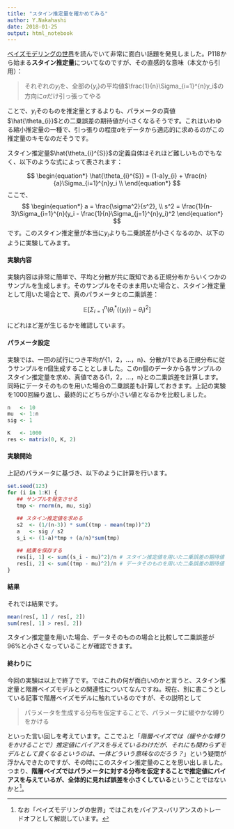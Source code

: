 ```yaml
---
title: "スタイン推定量を確かめてみる"
author: Y.Nakahashi
date: 2018-01-25
output: html_notebook
---
```


[ベイズモデリングの世界](https://www.iwanami.co.jp/book/b341709.html)を読んでいて非常に面白い話題を発見しました。P118から始まる**スタイン推定量**についてなのですが、その直感的な意味（本文から引用）：

> それぞれの$y_i$を、全部の{$y_i$}の平均値$\frac{1}{n}\Sigma_{i=1}^{n}y_i$の方向に$a$だけ引っ張ってやる

ことで、$y_i$そのものを推定量とするよりも、パラメータの真値$\hat{\theta_{i}}$との二乗誤差の期待値が小さくなるそうです。これはいわゆる縮小推定量の一種で、引っ張りの程度$a$をデータから適応的に求めるのがこの推定量のキモなのだそうです。

スタイン推定量$\hat{\theta_{i}^{S}}$の定義自体はそれほど難しいものでもなく、以下のような式によって表されます：

$$
\begin{equation*}
\hat{\theta_{i}^{S}} = (1-a)y_{i} + \frac{n}{a}\Sigma_{i=1}^{n}y_i \\
\end{equation*}
$$
ここで、
$$
\begin{equation*}
a = \frac{\sigma^2}{s^2},  \\
s^2 = \frac{1}{n-3}\Sigma_{i=1}^{n}(y_i - \frac{1}{n}\Sigma_{j=1}^{n}y_i)^2
\end{equation*}
$$
です。このスタイン推定量が本当に$y_i$よりも二乗誤差が小さくなるのか、以下のように実験してみます。


#### 実験内容
実験内容は非常に簡単で、平均と分散が共に既知である正規分布からいくつかのサンプルを生成します。そのサンプルをそのまま用いた場合と、スタイン推定量として用いた場合とで、真のパラメータとの二乗誤差：

$$
\begin{equation*}
\mathbb{E}[\Sigma_{i=1}^{n}(\theta_{i}^{*}(\{y_i\}) - \theta_i)^2]
\end{equation*}
$$

にどれほど差が生じるかを確認しています。

#### パラメータ設定
実験では、一回の試行につき平均が{1，2，...，n}、分散が1である正規分布に従うサンプルをn個生成することとしました。このn個のデータから各サンプルのスタイン推定量を求め、真値である{1，2，...，n}との二乗誤差を計算します。同時にデータそのものを用いた場合の二乗誤差も計算しておきます。上記の実験を1000回繰り返し、最終的にどちらが小さい値となるかを比較しました。

```r
n   <- 10
mu  <- 1:n
sig <- 1

K   <- 1000
res <- matrix(0, K, 2)
```

#### 実験開始
上記のパラメータに基づき、以下のように計算を行います。

```r
set.seed(123)
for (i in 1:K) {
   ## サンプルを発生させる
   tmp <- rnorm(n, mu, sig)
   
   ## スタイン推定値を求める
   s2  <- (1/(n-3)) * sum((tmp - mean(tmp))^2)      
   a   <- sig / s2
   s_i <- (1-a)*tmp + (a/n)*sum(tmp)

   ## 結果を保存する
   res[i, 1] <- sum((s_i - mu)^2)/n # スタイン推定値を用いた二乗誤差の期待値
   res[i, 2] <- sum((tmp - mu)^2)/n # データそのものを用いた二条誤差の期待値
}
```

#### 結果
それでは結果です。

```r
mean(res[, 1] / res[, 2])
sum(res[, 1] > res[, 2])
```

スタイン推定量を用いた場合、データそのものの場合と比較して二乗誤差が96%と小さくなっていることが確認できます。

#### 終わりに
今回の実験は以上で終了です。ではこれの何が面白いのかと言うと、スタイン推定量と階層ベイズモデルとの関連性についてなんですね。現在、別に書こうとしている記事で階層ベイズモデルに触れているのですが、その説明として

> パラメータを生成する分布を仮定することで、パラメータに緩やかな縛りをかける

といった言い回しを考えています。ここでふと「*階層ベイズでは（緩やかな縛りをかけることで）推定値にバイアスを与えているわけだが、それにも関わらずモデルとして良くなるというのは、一体どういう意味なのだろう？*」という疑問が浮かんできたのですが、その時にこのスタイン推定量のことを思い出しました。つまり、**階層ベイズではパラメータに対する分布を仮定することで推定値にバイアスを与えているが、全体的に見れば誤差を小さくしている**ということではないかと[^1]。

[^1]:なお「ベイズモデリングの世界」ではこれをバイアス-バリアンスのトレードオフとして解説しています。
